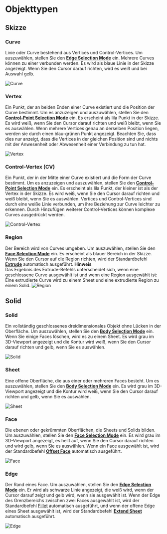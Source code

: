 
# Objekttypen

## Skizze

### Curve
Linie oder Curve bestehend aus Vertices und Control-Vertices.
Um auszuwählen, stellen Sie den [**Edge Selection Mode**](./selection-mode) ein.
Mehrere Curves können zu einer verbunden werden.
Es wird als blaue Linie in der Skizze angezeigt. Wenn Sie den Cursor darauf richten, wird es weiß und bei Auswahl gelb.

![Curve](/img/object-name-curve.png)

### Vertex
Ein Punkt, der an beiden Enden einer Curve existiert und die Position der Curve bestimmt.
Um es anzuzeigen und auszuwählen, stellen Sie den [**Control-Point Selection Mode**](./selection-mode) ein.
Es erscheint als lila Punkt in der Skizze. Es wird weiß, wenn Sie den Cursor darauf richten und weiß bleibt, wenn Sie es auswählen.
Wenn mehrere Vertices genau an derselben Position liegen, werden sie durch einen blau-grünen Punkt angezeigt.
Beachten Sie, dass dies nur anzeigt, dass die Vertices in der gleichen Position sind und nichts mit der Anwesenheit oder Abwesenheit einer Verbindung zu tun hat.

![Vertex](/img/object-name-vertex.png)

### Control-Vertex (CV)
Ein Punkt, der in der Mitte einer Curve existiert und die Form der Curve bestimmt.
Um es anzuzeigen und auszuwählen, stellen Sie den [**Control-Point Selection Mode**](./selection-mode) ein.
Es erscheint als lila Punkt, der kleiner ist als der Vertex in der Skizze. Es wird weiß, wenn Sie den Cursor darauf richten und weiß bleibt, wenn Sie es auswählen.
Vertices und Control-Vertices sind durch eine weiße Linie verbunden, um ihre Beziehung zur Curve leichter zu erkennen. Durch Hinzufügen weiterer Control-Vertices können komplexe Curves ausgedrückt werden.

![Control-Vertex](/img/object-name-cv.png)

### Region
Der Bereich wird von Curves umgeben. Um auszuwählen, stellen Sie den [**Face Selection Mode**](./selection-mode) ein.
Es erscheint als blauer Bereich in der Skizze. Wenn Sie den Cursor auf die Region richten, wird der Standardbefehl [**Extrude**](../solid/extrude) automatisch ausgeführt.
<Callout emoji="❗">
**Hinweis**<br />
Das Ergebnis des Extrude-Befehls unterscheidet sich, wenn eine geschlossene Curve ausgewählt ist und wenn eine Region ausgewählt ist: Eine extrudierte Curve wird zu einem Sheet und eine extrudierte Region zu einem Solid.
</Callout>
![Region](/img/object-name-region.png)

## Solid

### Solid
Ein vollständig geschlossenes dreidimensionales Objekt ohne Lücken in der Oberfläche. Um auszuwählen, stellen Sie den [**Body Selection Mode**](./selection-mode) ein. Wenn Sie einige Faces löschen, wird es zu einem Sheet. Es wird grau im 3D-Viewport angezeigt und die Kontur wird weiß, wenn Sie den Cursor darauf richten und gelb, wenn Sie es auswählen.

![Solid](/img/object-name-solid.png)

### Sheet
Eine offene Oberfläche, die aus einer oder mehreren Faces besteht. Um es auszuwählen, stellen Sie den [**Body Selection Mode**](./selection-mode) ein. Es wird grau im 3D-Viewport angezeigt und die Kontur wird weiß, wenn Sie den Cursor darauf richten und gelb, wenn Sie es auswählen.

![Sheet](/img/object-name-sheet.png)

### Face
Die ebenen oder gekrümmten Oberflächen, die Sheets und Solids bilden. Um auszuwählen, stellen Sie den [**Face Selection Mode**](./selection-mode) ein. Es wird grau im 3D-Viewport angezeigt, es hellt auf, wenn Sie den Cursor darauf richten und wird gelb, wenn Sie es auswählen. Wenn ein Face ausgewählt ist, wird der Standardbefehl [**Offset Face**](../solid/offset-face) automatisch ausgeführt.

![Face](/img/object-name-face.png)

### Edge
Der Rand eines Face.
Um auszuwählen, stellen Sie den [**Edge Selection Mode**](./selection-mode) ein. Er wird als schwarze Linie angezeigt, die weiß wird, wenn der Cursor darauf zeigt und gelb wird, wenn sie ausgewählt ist. Wenn der Edge des Grenzbereichs zwischen zwei Faces ausgewählt ist, wird der Standardbefehl [Fillet](../solid/fillet) automatisch ausgeführt, und wenn der offene Edge eines Sheet ausgewählt ist, wird der Standardbefehl [**Extend Sheet**](../solid/extend#extend-sheet) automatisch ausgeführt.

![Edge](/img/object-name-edge.png)